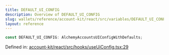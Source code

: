 ```yaml
---
title: DEFAULT_UI_CONFIG
description: Overview of DEFAULT_UI_CONFIG
slug: wallets/reference/account-kit/react/src/variables/DEFAULT_UI_CONFIG
layout: reference
---
```


```ts
const DEFAULT_UI_CONFIG: AlchemyAccountsUIConfigWithDefaults;
```

Defined in: [account-kit/react/src/hooks/useUiConfig.tsx:29](https://github.com/alchemyplatform/aa-sdk/blob/49e74eee8606f480b200b4612d00d950da8a8742/account-kit/react/src/hooks/useUiConfig.tsx#L29)
